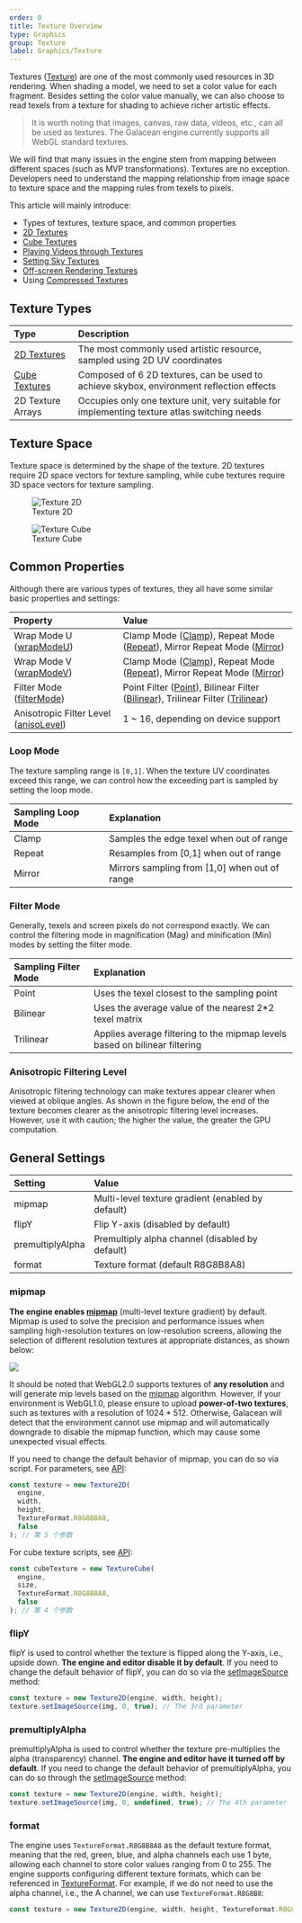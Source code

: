 ```yaml
---
order: 0
title: Texture Overview
type: Graphics
group: Texture
label: Graphics/Texture
---
```


Textures ([Texture](/apis/core/#Texture)) are one of the most commonly used resources in 3D rendering. When shading a model, we need to set a color value for each fragment. Besides setting the color value manually, we can also choose to read texels from a texture for shading to achieve richer artistic effects.

> It is worth noting that images, canvas, raw data, videos, etc., can all be used as textures. The Galacean engine currently supports all WebGL standard textures.

We will find that many issues in the engine stem from mapping between different spaces (such as MVP transformations). Textures are no exception. Developers need to understand the mapping relationship from image space to texture space and the mapping rules from texels to pixels.

This article will mainly introduce:

- Types of textures, texture space, and common properties
- [2D Textures](/en/docs/graphics/texture/2d/)
- [Cube Textures](/en/docs/graphics/texture/cube/)
- [Playing Videos through Textures](/en/docs/graphics/texture/2d/)
- [Setting Sky Textures](/en/docs/graphics/background/sky/)
- [Off-screen Rendering Textures](/en/docs/graphics/texture/rtt/)
- Using [Compressed Textures](/en/docs/graphics/texture/compression/)

## Texture Types

| Type                                     | Description                                                        |
| :--------------------------------------- | :----------------------------------------------------------------- |
| [2D Textures](/en/docs/graphics/texture/2d/)    | The most commonly used artistic resource, sampled using 2D UV coordinates                         |
| [Cube Textures](/en/docs/graphics/texture/cube/) | Composed of 6 2D textures, can be used to achieve skybox, environment reflection effects |
| 2D Texture Arrays                              | Occupies only one texture unit, very suitable for implementing texture atlas switching needs         |

## Texture Space

Texture space is determined by the shape of the texture. 2D textures require 2D space vectors for texture sampling, while cube textures require 3D space vectors for texture sampling.

<div style={{display: "flex", gap: "20px"}}>
  <figure style={{flex:1}}>
  <Image alt="Texture 2D" src="https://mdn.alipayobjects.com/huamei_yo47yq/afts/img/A*lQ29R7W1ufsAAAAAAAAAAAAADhuCAQ/original" style={{zoom: "50%"}} />
  <figcaption style={{textAlign: "center", color: "#889096", fontSize: "12px"}}>Texture 2D</figcaption>
	</figure>
  <figure style={{flex:1}}>
    <Image alt="Texture Cube" src="https://gw.alipayobjects.com/mdn/rms_d27172/afts/img/A*X752S5pQSB0AAAAAAAAAAAAAARQnAQ" style={{zoom: "80%"}} />
    <figcaption style={{textAlign: "center", color: "#889096", fontSize: "12px"}}>Texture Cube</figcaption>
  </figure>
</div>

## Common Properties

Although there are various types of textures, they all have some similar basic properties and settings:

| Property                                                            | Value                                                                                                                                                                                         |
| :-------------------------------------------------------------- | :----------------------------------------------------------------------------------------------------------------------------------------------------------------------------------------- |
| Wrap Mode U ([wrapModeU](/apis/core/#Texture-wrapModeU))         | Clamp Mode ([Clamp](/apis/core/#TextureWrapMode-Clamp)), Repeat Mode ([Repeat](/apis/core/#TextureWrapMode-Repeat)), Mirror Repeat Mode ([Mirror](/apis/core/#TextureWrapMode-Mirror))               |
| Wrap Mode V ([wrapModeV](/apis/core/#Texture-wrapModeV))         | Clamp Mode ([Clamp](/apis/core/#TextureWrapMode-Clamp)), Repeat Mode ([Repeat](/apis/core/#TextureWrapMode-Repeat)), Mirror Repeat Mode ([Mirror](/apis/core/#TextureWrapMode-Mirror))               |
| Filter Mode ([filterMode](/apis/core/#Texture-filterMode))         | Point Filter ([Point](/apis/core/#TextureFilterMode-Point)), Bilinear Filter ([Bilinear](/apis/core/#TextureFilterMode-Bilinear)), Trilinear Filter ([Trilinear](/apis/core/#TextureFilterMode-Trilinear)) |
| Anisotropic Filter Level ([anisoLevel](/apis/core/#Texture-anisoLevel)) | 1 ~ 16, depending on device support                                                                                                                                                               |

### Loop Mode

The texture sampling range is `[0,1]`. When the texture UV coordinates exceed this range, we can control how the exceeding part is sampled by setting the loop mode.

| Sampling Loop Mode | Explanation                          |
| :----------------- | :----------------------------------- |
| Clamp              | Samples the edge texel when out of range |
| Repeat             | Resamples from [0,1] when out of range |
| Mirror             | Mirrors sampling from [1,0] when out of range |


### Filter Mode

Generally, texels and screen pixels do not correspond exactly. We can control the filtering mode in magnification (Mag) and minification (Min) modes by setting the filter mode.

| Sampling Filter Mode | Explanation                                                   |
| :------------------- | :------------------------------------------------------------ |
| Point                | Uses the texel closest to the sampling point                  |
| Bilinear             | Uses the average value of the nearest 2\*2 texel matrix       |
| Trilinear            | Applies average filtering to the mipmap levels based on bilinear filtering |


### Anisotropic Filtering Level

Anisotropic filtering technology can make textures appear clearer when viewed at oblique angles. As shown in the figure below, the end of the texture becomes clearer as the anisotropic filtering level increases. However, use it with caution; the higher the value, the greater the GPU computation.

## General Settings

| Setting           | Value                        |
| :---------------- | :--------------------------- |
| mipmap            | Multi-level texture gradient (enabled by default) |
| flipY             | Flip Y-axis (disabled by default) |
| premultiplyAlpha  | Premultiply alpha channel (disabled by default) |
| format            | Texture format (default R8G8B8A8) |

### mipmap

**The engine enables [mipmap](/apis/core/#Texture-generateMipmaps)** (multi-level texture gradient) by default. Mipmap is used to solve the precision and performance issues when sampling high-resolution textures on low-resolution screens, allowing the selection of different resolution textures at appropriate distances, as shown below:

<Image src="https://gw.alipayobjects.com/mdn/rms_d27172/afts/img/A*mTBvTJ7Czt4AAAAAAAAAAAAAARQnAQ" />

It should be noted that WebGL2.0 supports textures of **any resolution** and will generate mip levels based on the [mipmap](http://download.nvidia.com/developer/Papers/2005/NP2_Mipmapping/NP2_Mipmap_Creation.pdf) algorithm. However, if your environment is WebGL1.0, please ensure to upload **power-of-two textures**, such as textures with a resolution of 1024 \* 512. Otherwise, Galacean will detect that the environment cannot use mipmap and will automatically downgrade to disable the mipmap function, which may cause some unexpected visual effects.

If you need to change the default behavior of mipmap, you can do so via script. For parameters, see [API](/apis/core/#Texture2D-constructor):

```typescript
const texture = new Texture2D(
  engine,
  width,
  height,
  TextureFormat.R8G8B8A8,
  false
); // 第 5 个参数
```

For cube texture scripts, see [API](/apis/core/#TextureCube-constructor):

```typescript
const cubeTexture = new TextureCube(
  engine,
  size,
  TextureFormat.R8G8B8A8,
  false
); // 第 4 个参数
```

### flipY

flipY is used to control whether the texture is flipped along the Y-axis, i.e., upside down. **The engine and editor disable it by default**. If you need to change the default behavior of flipY, you can do so via the [setImageSource](/apis/core/#Texture2D-setImageSource) method:

```typescript
const texture = new Texture2D(engine, width, height);
texture.setImageSource(img, 0, true); // The 3rd parameter
```

### premultiplyAlpha

premultiplyAlpha is used to control whether the texture pre-multiplies the alpha (transparency) channel. **The engine and editor have it turned off by default**. If you need to change the default behavior of premultiplyAlpha, you can do so through the [setImageSource](/apis/core/#Texture2D-setImageSource) method:

```typescript
const texture = new Texture2D(engine, width, height);
texture.setImageSource(img, 0, undefined, true); // The 4th parameter
```

### format

The engine uses `TextureFormat.R8G8B8A8` as the default texture format, meaning that the red, green, blue, and alpha channels each use 1 byte, allowing each channel to store color values ranging from 0 to 255. The engine supports configuring different texture formats, which can be referenced in [TextureFormat](/apis/core/#TextureFormat). For example, if we do not need to use the alpha channel, i.e., the A channel, we can use `TextureFormat.R8G8B8`:

```typescript
const texture = new Texture2D(engine, width, height, TextureFormat.R8G8B8);
```
```
